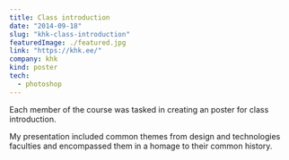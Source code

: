 ```yaml
---
title: Class introduction
date: "2014-09-18"
slug: "khk-class-introduction"
featuredImage: ./featured.jpg
link: "https://khk.ee/"
company: khk
kind: poster
tech:
  - photoshop
---
```


Each member of the course was tasked in creating an poster for class introduction.

My presentation included common themes from design and technologies faculties and encompassed them in a homage to their common history.
